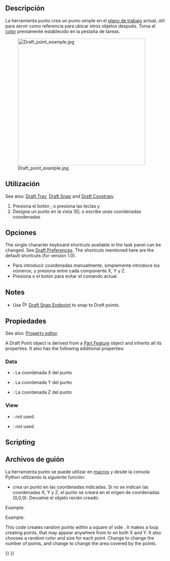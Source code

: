 <languages/>

{{Docnav
|[[Draft_BezCurve|BezCurve]]
|[[Draft_Facebinder|Facebinder]]
|[[Draft_Workbench|Draft]]
|IconL=Draft_BezCurve.svg 
|IconR=Draft_Facebinder.svg 
|IconC=Workbench_Draft.svg
}}

<div class="mw-translate-fuzzy">
{{GuiCommand/es
|Name=Draft Point
|Name/es=Draft Point
|MenuLocation=Boceto → Punto
|Workbenches=[[Draft_Workbench/es|Boceto]], [[Arch_Workbench/es|Arquitectura]]
|Shortcut=P T
}}
</div>

<span id="Description"></span>
==Descripción==

<div class="mw-translate-fuzzy">
La herramienta punto crea un punto simple en el [[Draft SelectPlane/es|plano de trabajo]] actual, útil para servir como referencia para ubicar otros objetos después. Toma el [[Draft Linestyle/es|color]] previamente establecido en la pestaña de tareas.
</div>

[[Image:Draft_point_example.jpg|400px]]

<span id="Usage"></span>
<div class="mw-translate-fuzzy">
==Utilización==
</div>

See also: [[Draft_Tray|Draft Tray]], [[Draft_Snap|Draft Snap]] and [[Draft_Constrain|Draft Constrain]].

<div class="mw-translate-fuzzy">
# Presiona el botón {{KEY|[[Image:Draft Point.png|16px]] [[Draft Point/es|punto]]}}, o presiona las teclas {{KEY|P}} y {{KEY|T}}
# Designa un punto en la vista 3D, o escribe unas coordenadas coordenadas
</div>

<span id="Options"></span>
==Opciones==

The single character keyboard shortcuts available in the task panel can be changed. See [[Draft_Preferences|Draft Preferences]]. The shortcuts mentioned here are the default shortcuts (for version 1.0).

<div class="mw-translate-fuzzy">
* Para introducir coordenadas manualmente, simplemente introduce los números, y presiona {{KEY|ENTER}} entre cada componente X, Y y Z.
* Presiona {{KEY|ESC}} o el botón {{KEY|'''Cancelar'''}} para evitar el comando actual.
</div>

==Notes==

* Use [[Image:Draft_Snap_Endpoint.svg|16px]] [[Draft_Snap_Endpoint|Draft Snap Endpoint]] to snap to Draft points.

<span id="Properties"></span>
==Propiedades==

See also: [[Property_editor|Property editor]].

A Draft Point object is derived from a [[Part_Feature|Part Feature]] object and inherits all its properties. It also has the following additional properties:

===Data===

{{TitleProperty|Draft}}

<div class="mw-translate-fuzzy">
* {{PropertyData|X}}: La coordenada X del punto
* {{PropertyData|Y}}: La coordenada Y del punto
* {{PropertyData|Z}}: La coordenada Z del punto
</div>

===View===

{{TitleProperty|Draft}}

* {{PropertyView|Pattern|Enumeration}}: not used.
* {{PropertyView|Pattern Size|Float}}: not used.

==Scripting==

<div class="mw-translate-fuzzy">
==Archivos de guión==
</div>

<div class="mw-translate-fuzzy">
La herramienta punto se puede utilizar en [[macros/es|macros]] y desde la consola Python utilizando la siguiente función:
</div>

{{Code|code=
point = make_point(X=0, Y=0, Z=0, color=None, name="Point", point_size=5)
point = make_point(point, Y=0, Z=0, color=None, name="Point", point_size=5)
}}

<div class="mw-translate-fuzzy">
* crea un punto en las coordenadas indicadas. Si no se indican las coordenadas X, Y y Z, el punto se creará en el origen de coordenadas (0,0,0). Devuelve el objeto recién creado.
</div>

Example:

{{Code|code=
import FreeCAD as App
import Draft

doc = App.newDocument()

point1 = Draft.make_point(1600, 1400, 0)

p2 = App.Vector(-3200, 1800, 0)
point2 = Draft.make_point(p2, color=(0.5, 0.3, 0.6), point_size=10)

doc.recompute()
}}

Example:

This code creates {{incode|N}} random points within a square of side {{incode|2L}}. It makes a loop creating {{incode|N}} points, that may appear anywhere from {{incode|-L}} to {{incode|+L}} on both X and Y. It also chooses a random color and size for each point. Change {{incode|N}} to change the number of points, and change {{incode|L}} to change the area covered by the points.

{{Code|code=
import random
import FreeCAD as App
import Draft

doc = App.newDocument()

L = 1000
centered = App.Placement(App.Vector(-L, -L, 0), App.Rotation())
rectangle = Draft.make_rectangle(2*L, 2*L, placement=centered)

N = 10
for i in range(N):
    x = 2*L*random.random() - L
    y = 2*L*random.random() - L
    z = 0
    r = random.random()
    g = random.random()
    b = random.random()
    size = 15*random.random() + 5
    Draft.make_point(x, y, z, color=(r, g, b), point_size=size)

doc.recompute()
}}


{{Docnav
|[[Draft_BezCurve|BezCurve]]
|[[Draft_Facebinder|Facebinder]]
|[[Draft_Workbench|Draft]]
|IconL=Draft_BezCurve.svg 
|IconR=Draft_Facebinder.svg 
|IconC=Workbench_Draft.svg
}}

{{Draft Tools navi{{#translation:}}}}
{{Userdocnavi{{#translation:}}}}